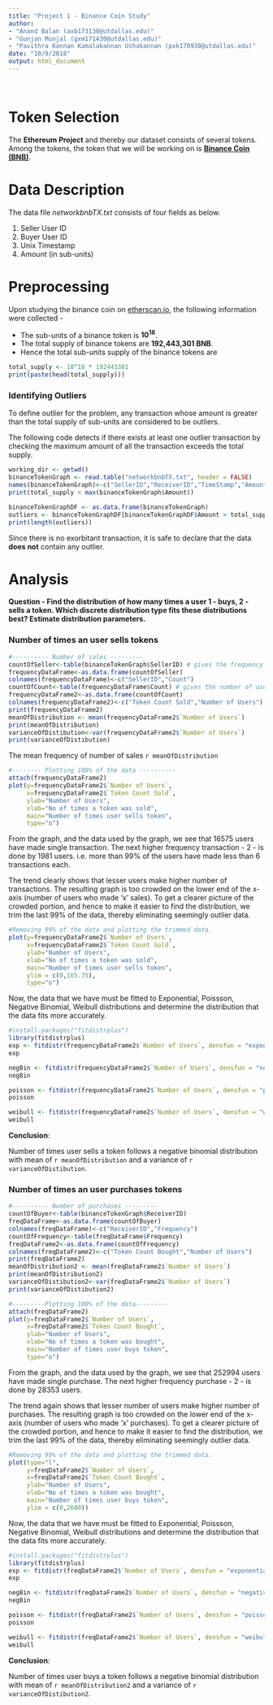 ```yaml
---
title: "Project 1 - Binance Coin Study"
author: 
- "Anand Balan (axb173130@utdallas.edu)"
- "Gunjan Munjal (gxm171430@utdallas.edu)"
- "Pavithra Kannan Kamalakannan Ushakannan (pxk170930@utdallas.edu)"
date: "10/9/2018"
output: html_document
---
```


<br>  

# Token Selection

The **Ethereum Project** and thereby our dataset consists of several tokens. Among the tokens, the token that we will be working on is **[Binance Coin (BNB)](https://www.binance.com/en)**.

# Data Description

The data file _networkbnbTX.txt_ consists of four fields as below.  

1. Seller User ID 
2. Buyer User ID
3. Unix Timestamp
4. Amount (in sub-units)

# Preprocessing

Upon studying the binance coin on [etherscan.io](etherscan.io), the following information were collected -  

* The sub-units of a binance token is **$10^{18}$**.  
* The total supply of binance tokens are **192,443,301 BNB**.  
* Hence the total sub-units supply of the binance tokens are
```r
total_supply <- 10^18 * 192443301
print(paste(head(total_supply)))
```

### Identifying Outliers

To define outlier for the problem, any transaction whose amount is greater than the total supply of sub-units are considered to be outliers.

The following code detects if there exists at least one outlier transaction by checking the maximum amount of all the transaction exceeds the total supply.

```r
working_dir <- getwd()
binanceTokenGraph <- read.table("networkbnbTX.txt", header = FALSE)
names(binanceTokenGraph)<-c("SellerID","ReceiverID","TimeStamp","Amount")
print(total_supply < max(binanceTokenGraph$Amount))

binanceTokenGraphDF <- as.data.frame(binanceTokenGraph)
outliers <- binanceTokenGraphDF[binanceTokenGraphDF$Amount > total_supply]
print(length(outliers))
```

Since there is no exorbitant transaction, it is safe to declare that the data **does not** contain any outlier.

# Analysis

**Question - Find the distribution of how many times a user 1 - buys, 2 - sells a token. Which discrete distribution type fits these distributions best? Estimate distribution parameters.**

### Number of times an user sells tokens

```r
#---------- Number of sales ---------
countOfSeller<-table(binanceTokenGraph$SellerID) # gives the frequency at which users sells tokens
frequencyDataFrame<-as.data.frame(countOfSeller)
colnames(frequencyDataFrame)<-c("SellerID","Count")
countOfCount<-table(frequencyDataFrame$Count) # gives the number of users who have made 'x' sales.
frequencyDataFrame2<-as.data.frame(countOfCount)
colnames(frequencyDataFrame2)<-c("Token Count Sold","Number of Users")
print(frequencyDataFrame2)
meanOfDistribution <- mean(frequencyDataFrame2$`Number of Users`)
print(meanOfDistribution)
varianceOfDistibution<-var(frequencyDataFrame2$`Number of Users`)
print(varianceOfDistibution)
```

The mean frequency of number of sales `r meanOfDistribution`

```r
#-------- Plotting 100% of the data ----------
attach(frequencyDataFrame2)
plot(y=frequencyDataFrame2$`Number of Users`, 
     x=frequencyDataFrame2$`Token Count Sold`, 
     ylab="Number of Users", 
     xlab="No of times a token was sold",
     main="Number of times user sells token",
     type="o")
```


From the graph, and the data used by the graph, we see that 16575 users have made single transaction. The next higher frequency transaction - 2 - is done by 1981 users. i.e. more than 99% of the users have made less than 6 transactions each.  

The trend clearly shows that lesser users make higher number of transactions. The resulting graph is too crowded on the lower end of the x-axis (number of users who made 'x' sales).  To get a clearer picture of the crowded portion, and hence to make it easier to find the distribution, we trim the last 99% of the data, thereby eliminating seemingly outlier data.

```r
#Removing 99% of the data and plotting the trimmed data.
plot(y=frequencyDataFrame2$`Number of Users`, 
     x=frequencyDataFrame2$`Token Count Sold`,  
     ylab="Number of Users", 
     xlab="No of times a token was sold",
     main="Number of times user sells token",
     ylim = c(0,165.75),
     type="o")
```

Now, the data that we have must be fitted to Exponential, Poissson, Negative Binomial, Weibull distributions and determine the distribution that the data fits more accurately.

```r
#install.packages("fitdistrplus")
library(fitdistrplus)
exp <- fitdistr(frequencyDataFrame2$`Number of Users`, densfun = "exponential")
exp
```

```r
negBin <- fitdistr(frequencyDataFrame2$`Number of Users`, densfun = "negative binomial")
negBin
```

```r
poisson <- fitdistr(frequencyDataFrame2$`Number of Users`, densfun = "poisson")
poisson
```

```r
weibull <- fitdistr(frequencyDataFrame2$`Number of Users`, densfun = "weibull")
weibull
```

**Conclusion**:


Number of times user sells a token follows a negative binomial distribution with mean of `r meanOfDistribution` and a variance of `r varianceOfDistibution`.

### Number of times an user purchases tokens

```r
#---------- Number of purchases ---------
countOfBuyer<-table(binanceTokenGraph$ReceiverID)
freqDataFrame<-as.data.frame(countOfBuyer)
colnames(freqDataFrame)<-c("ReceiverID","Frequency")
countOfFrequency<-table(freqDataFrame$Frequency)
freqDataFrame2<-as.data.frame(countOfFrequency)
colnames(freqDataFrame2)<-c("Token Count Bought","Number of Users")
print(freqDataFrame2)
meanOfDistribution2 <- mean(freqDataFrame2$`Number of Users`)
print(meanOfDistribution2)
varianceOfDistibution2<-var(freqDataFrame2$`Number of Users`)
print(varianceOfDistibution2)

#---------Plotting 100% of the data---------
attach(freqDataFrame2)
plot(y=freqDataFrame2$`Number of Users`, 
     x=freqDataFrame2$`Token Count Bought`, 
     ylab="Number of Users", 
     xlab="No of times a token was bought",
     main="Number of times user buys token",
     type="o")
```


From the graph, and the data used by the graph, we see that 252994 users have made single purchase. The next higher frequency purchase - 2 - is done by 28353 users. 

The trend again shows that lesser number of users make higher number of purchases. The resulting graph is too crowded on the lower end of the x-axis (number of users who made 'x' purchases). To get a clearer picture of the crowded portion, and hence to make it easier to find the distribution, we trim the last 99% of the data, thereby eliminating seemingly outlier data.

```r
#Removing 99% of the data and plotting the trimmed data.
plot(type="l", 
     y=freqDataFrame2$`Number of Users`, 
     x=freqDataFrame2$`Token Count Bought`, 
     ylab="Number of Users", 
     xlab="No of times a token was bought",
     main="Number of times user buys token",
     ylim = c(0,2600))
```


Now, the data that we have must be fitted to Exponential, Poissson, Negative Binomial, Weibull distributions and determine the distribution that the data fits more accurately.

```r
#install.packages("fitdistrplus")
library(fitdistrplus)
exp <- fitdistr(freqDataFrame2$`Number of Users`, densfun = "exponential")
exp
```

```r
negBin <- fitdistr(freqDataFrame2$`Number of Users`, densfun = "negative binomial")
negBin
```

```r
poisson <- fitdistr(freqDataFrame2$`Number of Users`, densfun = "poisson")
poisson
```

```r
weibull <- fitdistr(freqDataFrame2$`Number of Users`, densfun = "weibull")
weibull
```

**Conclusion**:

Number of times user buys a token follows a negative binomial distribution with mean of `r meanOfDistribution2` and a variance of `r varianceOfDistibution2`.
